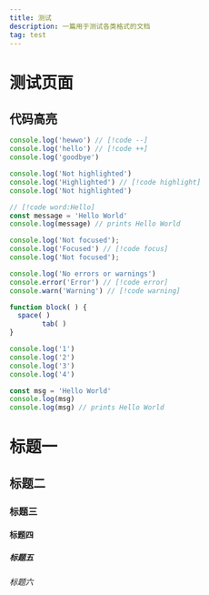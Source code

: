 ```yaml
---
title: 测试
description: 一篇用于测试各类格式的文档
tag: test
---
```


# 测试页面

## 代码高亮

```ts
console.log('hewwo') // [!code --]
console.log('hello') // [!code ++]
console.log('goodbye')
```

```ts
console.log('Not highlighted')
console.log('Highlighted') // [!code highlight]
console.log('Not highlighted')
```

```ts
// [!code word:Hello]
const message = 'Hello World'
console.log(message) // prints Hello World
```

```ts
console.log('Not focused');
console.log('Focused') // [!code focus]
console.log('Not focused');
```

```ts
console.log('No errors or warnings')
console.error('Error') // [!code error]
console.warn('Warning') // [!code warning]
```

```js
function block( ) {
  space( )
		tab( ) 
}
```

```js {1,3-4}
console.log('1')
console.log('2')
console.log('3')
console.log('4')
```

```js /Hello/
const msg = 'Hello World'
console.log(msg)
console.log(msg) // prints Hello World
```

# 标题一
## 标题二
### 标题三
#### 标题四
##### 标题五
###### 标题六